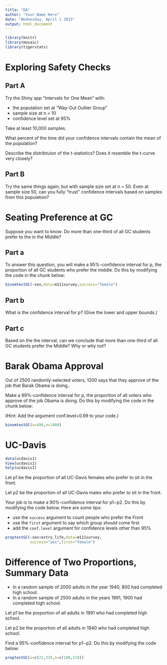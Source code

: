 ```yaml
---
title: "DA"
author: "Your Name Here"
date: "Wednesday, April 1 2015"
output: html_document
---
```


```r
library(knitr)
library(mosaic)
library(tigerstats)
```


# Exploring Safety Checks

## Part A

Try the Shiny app "Intervals for One Mean" with:

* the population set at "Way-Out Outlier Group"
* sample size at n = 10
* confidence level set at 95%

Take at least 10,000 samples.

What percent of the time did your confidence intervals contain the mean of the population?



Describe the distribtuion of the t-statistics? Does it resemble the t-curve very closely?

## Part B

Try the same things again, but with sample size set at n = 50. Even at sample size 50, can you fully "trust" confidence intervals based on samples from this population?


# Seating Preference at GC

Suppose you want to know:  Do more than one-third of all GC students prefer to the in the Middle?

## Part a

To answer this question, you will make a 95%-confidence interval for p, the proportion of all GC students who prefer the middle. Do this by modifying the code in the chunk below:

```r
binomtestGC(~sex,data=m111survey,success="female")
```

## Part b

What is the confidence interval for p?  (Give the lower and upper bounds.)


## Part c

Based on the the interval, can we conclude that more than one-third of all GC students prefer the Middle?  Why or why not?



# Barak Obama Approval

Out of 2500 randomly-selected voters, 1200 says that they approve of the job that Barak Obama is doing..

Make a 99%-confidence interval for p, the proportion of all voters who approve of the job Obama is doing. Do this by modifying the code in the chunk below:

(Hint: Add the argument conf.level=0.99 to your code.)

```r
binomtestGC(x=490,n=1000)
```



# UC-Davis


```r
data(ucdavis1)
View(ucdavis1)
help(ucdavis1)
```

Let p1 be the proportion of all UC-Davis females who prefer to sit in the front.

Let p2 be the proportion of all UC-Davis males who prefer to sit in the front.

Your job is to make a 90%-confidence interval for p1−p2.  Do this by modifying the code below.  Here are some tips:

* use the `success` argument to count people who prefer the Front
* use the `first` argument to say which group should come first
* add the `conf.level` argument for confidence levels other than 95%


```r
proptestGC(~sex+extra_life,data=m111survey,
           success="yes",first="female")
```


# Difference of Two Proportions, Summary Data

* In a random sample of 2000 adults in the year 1940, 800 had completed high school.
* In a random sample of 2500 adults in the years 1991, 1900 had completed high school.


Let p1 be the proportion of all adults in 1991 who had completed high school.

Let p2 be the proportion of all adults in 1940 who had completed high school.

Find a 95%-confidence interval for p1−p2.  Do this by modifying the code below:

```r
proptestGC(x=c(23,33),n=c(100,110))
```



